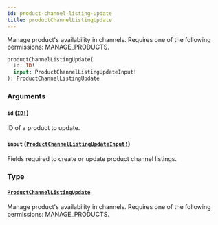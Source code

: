 ```yaml
---
id: product-channel-listing-update
title: productChannelListingUpdate
---
```


Manage product's availability in channels. Requires one of the following permissions: MANAGE_PRODUCTS.

```graphql
productChannelListingUpdate(
  id: ID!
  input: ProductChannelListingUpdateInput!
): ProductChannelListingUpdate

```

### Arguments

#### `id` ([`ID!`](../../../developer/api-reference/scalars/id))

ID of a product to update.

#### `input` ([`ProductChannelListingUpdateInput!`](../../../developer/api-reference/inputs/product-channel-listing-update-input))

Fields required to create or update product channel listings.

### Type

#### [`ProductChannelListingUpdate`](../../../developer/api-reference/objects/product-channel-listing-update)

Manage product's availability in channels. Requires one of the following permissions: MANAGE_PRODUCTS.
